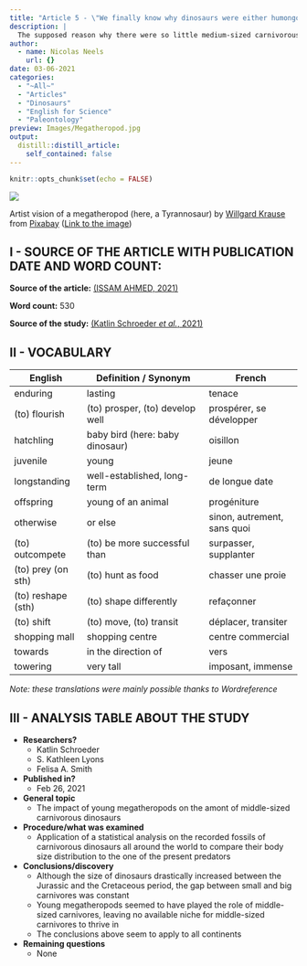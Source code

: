 ```yaml
---
title: "Article 5 - \"We finally know why dinosaurs were either humongous or tiny, unlike modern animals\""
description: |
  The supposed reason why there were so little medium-sized carnivorous dinosaurs
author:
  - name: Nicolas Neels
    url: {}
date: 03-06-2021
categories:
  - "~All~"
  - "Articles"
  - "Dinosaurs"
  - "English for Science"
  - "Paleontology"
preview: Images/Megatheropod.jpg
output:
  distill::distill_article:
    self_contained: false
---
```


```r
knitr::opts_chunk$set(echo = FALSE)
```
![](Images/Megatheropod.jpg)

Artist vision of a megatheropod (here, a Tyrannosaur) by <a href="https://pixabay.com/users/willgard-4665627/?utm_source=link-attribution&amp;utm_medium=referral&amp;utm_campaign=image&amp;utm_content=5687815">Willgard Krause</a> from <a href="https://pixabay.com/?utm_source=link-attribution&amp;utm_medium=referral&amp;utm_campaign=image&amp;utm_content=5687815">Pixabay</a> ([Link to the image](https://pixabay.com/illustrations/dinosaurs-t-rex-pterodactyl-5687815/))

## I - SOURCE OF THE ARTICLE WITH PUBLICATION DATE AND WORD COUNT:
__Source of the article:__ [(ISSAM AHMED, 2021)](https://www.sciencealert.com/teenage-t-rex-edged-out-smaller-dinosaur-species-says-study)

__Word count:__ 530


__Source of the study:__ [(Katlin Schroeder *et al.*, 2021)](https://science.sciencemag.org/content/371/6532/941)


## II - VOCABULARY

| English              | Definition / Synonym                | French                     |
|----------------------|-------------------------------------|----------------------------|
| enduring             | lasting                             | tenace                     |
| (to) flourish        | (to) prosper, (to) develop well     | prospérer, se développer   |
| hatchling            | baby bird (here: baby dinosaur)     | oisillon                   |
| juvenile             | young                               | jeune                      |
| longstanding         | well-established, long-term         | de longue date             |
| offspring            | young of an animal                  | progéniture                |
| otherwise            | or else                             | sinon, autrement, sans quoi|
| (to) outcompete      | (to) be more successful than        | surpasser, supplanter      |
| (to) prey (on sth)   | (to) hunt as food                   | chasser une proie          |
| (to) reshape (sth)   | (to) shape differently              | refaçonner                 |
| (to) shift           | (to) move, (to) transit             | déplacer, transiter        |
| shopping mall        | shopping centre	                   | centre commercial          |
| towards              | in the direction of                 | vers                       |
| towering             | very tall                           | imposant, immense          |

*Note: these translations were mainly possible thanks to Wordreference*

## III - ANALYSIS TABLE ABOUT THE STUDY

* **Researchers?**
    + Katlin Schroeder
    + S. Kathleen Lyons
    + Felisa A. Smith


* **Published in?**
    + Feb 26, 2021


* **General topic**
    + The impact of young megatheropods on the amont of middle-sized carnivorous dinosaurs

* **Procedure/what was examined**
    + Application of a statistical analysis on the recorded fossils of carnivorous dinosaurs all around the world to compare their body size distribution to the one of the present predators

* **Conclusions/discovery**
    + Although the size of dinosaurs drastically increased between the Jurassic and the Cretaceous period, the gap between small and big carnivores was constant
    + Young megatheropods seemed to have played the role of middle-sized carnivores, leaving no available niche for middle-sized carnivores to thrive in
    + The conclusions above seem to apply to all continents

* **Remaining questions**
    + None

